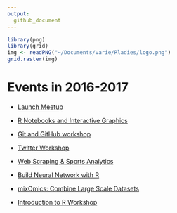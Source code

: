 ```yaml
---
output:
  github_document
---
```


```r
library(png)
library(grid)
img <- readPNG("~/Documents/varie/Rladies/logo.png")
grid.raster(img)
```

\clearpage

# Events in 2016-2017

- [Launch Meetup](https://github.com/R-LadiesAU/Events-2017/tree/master/2016-10-18-Launch-Meetup) 

- [R Notebooks and Interactive Graphics](https://github.com/R-LadiesAU/Events-2017/tree/master/2017-02-20-LearnAboutRNotebooksAheatmapInteractiveGraphics)

- [Git and GitHub workshop](https://github.com/R-LadiesAU/Events-2017/tree/master/2017-04-05-Git-Workshop)

- [Twitter Workshop](https://github.com/R-LadiesAU/Events-2017/tree/master/2017-05-22-Twitter-Workshop)

- [Web Scraping & Sports Analytics](https://github.com/R-LadiesAU/Events-2017/tree/master/2017-06-15-Web-Scraping)

- [Build Neural Network with R](https://github.com/R-LadiesAU/Events-2017/tree/master/2017-07-17-BuildNeuralNetwork)

- [mixOmics: Combine Large Scale Datasets](https://github.com/R-LadiesAU/Events-2017/tree/master/2017-08-22-combine-large-scale-dataset-workshop)

- [Introduction to R Workshop](https://github.com/R-LadiesAU/Events-2017/tree/master/2017-09-23-Introduction_to_R_workshop)

